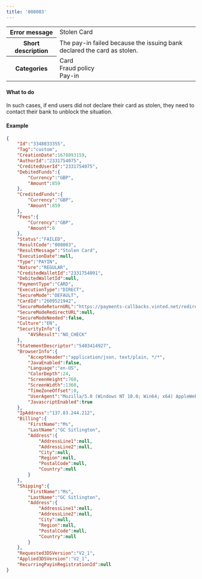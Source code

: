 ---
title: '008003'  
---
  
<table>
    <tbody>
        <tr>
            <th class="header"><strong>Error message</strong></th>
            <td class="table-content">Stolen Card</td>
        </tr>
        <tr>
            <th class="header"><strong>Short description</strong></th>
            <td class="table-content">The pay-in failed because the issuing bank declared the card as stolen.</td>
        </tr>
        <tr>
            <th class="header"><strong>Categories</strong></th>
            <td class="table-content">  
<div class="label">Card</div>  
<div class="label">Fraud policy</div>  
<div class="label">Pay-in</div>
</td>
        </tr>
    </tbody>
</table>  

#### What to do  

In such cases, if end users did not declare their card as stolen, they need to contact their bank to unblock the situation.  

#### Example  
```json API Response
{
    "Id":"3348033355",
    "Tag":"custom",
    "CreationDate":1678093159,
    "AuthorId":"2331754075",
    "CreditedUserId":"2331754075",
    "DebitedFunds":{
        "Currency":"GBP",
        "Amount":859
    },
    "CreditedFunds":{
        "Currency":"GBP",
        "Amount":859
    },
    "Fees":{
        "Currency":"GBP",
        "Amount":0
    },
    "Status":"FAILED",
    "ResultCode":"008003",
    "ResultMessage":"Stolen Card",
    "ExecutionDate":null,
    "Type":"PAYIN",
    "Nature":"REGULAR",
    "CreditedWalletId":"2331754091",
    "DebitedWalletId":null,
    "PaymentType":"CARD",
    "ExecutionType":"DIRECT",
    "SecureMode":"DEFAULT",
    "CardId":"2609521942",
    "SecureModeReturnURL":"https://payments-callbacks.vinted.net/redirect?_token=f483a791-6bd2-4509-aff1-10f93ae4acb2&transactionId=3348012255",
    "SecureModeRedirectURL":null,
    "SecureModeNeeded":false,
    "Culture":"EN",
    "SecurityInfo":{
        "AVSResult":"NO_CHECK"
    },
    "StatementDescriptor":"5403414927",
    "BrowserInfo":{
        "AcceptHeader":"application/json, text/plain, */*",
        "JavaEnabled":false,
        "Language":"en-US",
        "ColorDepth":24,
        "ScreenHeight":768,
        "ScreenWidth":1360,
        "TimeZoneOffset":0,
        "UserAgent":"Mozilla/5.0 (Windows NT 10.0; Win64; x64) AppleWebKit/537.36 (KHTML, like Gecko) Chrome/110.0.0.0 Safari/537.36",
        "JavascriptEnabled":true
    },
    "IpAddress":"137.83.244.212",
    "Billing":{
        "FirstName":"Ms",
        "LastName":"GC Sitlington",
        "Address":{
            "AddressLine1":null,
            "AddressLine2":null,
            "City":null,
            "Region":null,
            "PostalCode":null,
            "Country":null
        }
    },
    "Shipping":{
        "FirstName":"Ms",
        "LastName":"GC Sitlington",
        "Address":{
            "AddressLine1":null,
            "AddressLine2":null,
            "City":null,
            "Region":null,
            "PostalCode":null,
            "Country":null
        }
    },
    "Requested3DSVersion":"V2_1",
    "Applied3DSVersion":"V2_1",
    "RecurringPayinRegistrationId":null
}
```